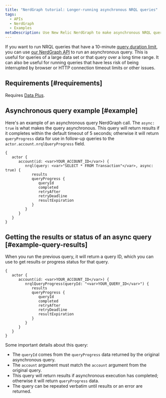 ```yaml
---
title: "NerdGraph tutorial: Longer-running asynchronous NRQL queries"
tags:
  - APIs
  - NerdGraph
  - Examples
metaDescription: Use New Relic NerdGraph to make asynchronous NRQL queries that have longer query duration limits.
---
```


If you want to run NRQL queries that have a 10-minute [query duration limit](/docs/query-your-data/nrql-new-relic-query-language/get-started/rate-limits-nrql-queries), you can use [our NerdGraph API](/docs/apis/nerdgraph/get-started/introduction-new-relic-nerdgraph) to run an asynchronous query. This is useful for queries of a large data set or that query over a long time range. It can also be useful for running queries that have less risk of being interrupted by browser or HTTP connection timeout limits or other issues. 

## Requirements [#requirements]

Requires [Data Plus](/docs/accounts/accounts-billing/new-relic-one-pricing-billing/data-ingest-billing#data-plus). 

## Asynchronous query example [#example]

Here's an example of an asynchronous query NerdGraph call. The `async: true` is what makes the query asynchronous. This query will return results if it completes within the default timeout of 5 seconds; otherwise it will return `queryProgress` data for use in follow-up queries to the `actor.account.nrqlQueryProgress` field. 

```
{
   actor {
      account(id: <var>YOUR_ACCOUNT_ID</var>) {
         nrql(query: <var>"SELECT * FROM Transaction"</var>, async: true) {
            results
            queryProgress {
               queryId
               completed
               retryAfter
               retryDeadline
               resultExpiration
            }
         }
      }
   }
}
```

## Getting the results or status of an async query [#example-query-results]

When you run the previous query, it will return a query ID, which you can use to get results or progress status for that query. 

```
{
   actor {
      account(id: <var>YOUR_ACCOUNT_ID</var>) {
         nrqlQueryProgress(queryId: "<var>YOUR_QUERY_ID</var>") {
            results
            queryProgress {
               queryId
               completed
               retryAfter
               retryDeadline
               resultExpiration
            }
         }
      }
   }
}
```

Some important details about this query: 

* The `queryId` comes from the `queryProgress` data returned by the original asynchronous query.
* The `account` argument must match the `account` argument from the original query.
* This query will return results if asynchronous execution has completed; otherwise it will return `queryProgress` data.
* The query can be repeated verbatim until results or an error are returned.
